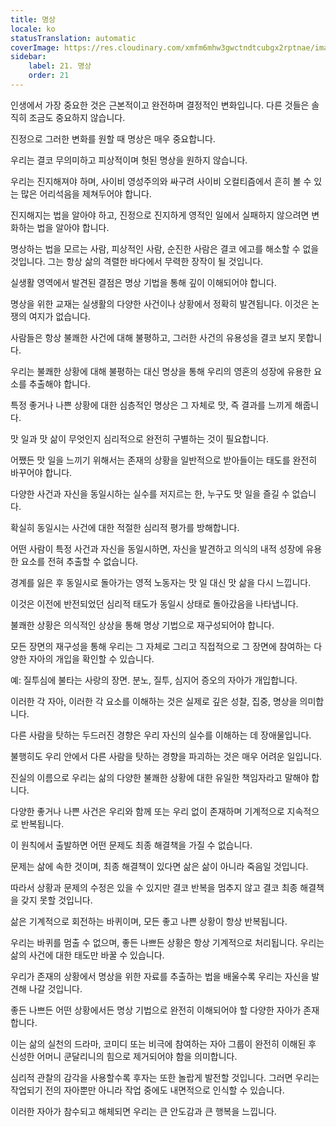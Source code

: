 ```yaml
---
title: 명상
locale: ko
statusTranslation: automatic
coverImage: https://res.cloudinary.com/xmfm6mhw3gwctndtcubgx2rptnae/image/upload/v1741354419/small_cover_la_gran_rebelion_28716e29d2.webp
sidebar:
    label: 21. 명상
    order: 21
---
```

인생에서 가장 중요한 것은 근본적이고 완전하며 결정적인 변화입니다. 다른 것들은 솔직히 조금도 중요하지 않습니다.

진정으로 그러한 변화를 원할 때 명상은 매우 중요합니다.

우리는 결코 무의미하고 피상적이며 헛된 명상을 원하지 않습니다.

우리는 진지해져야 하며, 사이비 영성주의와 싸구려 사이비 오컬티즘에서 흔히 볼 수 있는 많은 어리석음을 제쳐두어야 합니다.

진지해지는 법을 알아야 하고, 진정으로 진지하게 영적인 일에서 실패하지 않으려면 변화하는 법을 알아야 합니다.

명상하는 법을 모르는 사람, 피상적인 사람, 순진한 사람은 결코 에고를 해소할 수 없을 것입니다. 그는 항상 삶의 격렬한 바다에서 무력한 장작이 될 것입니다.

실생활 영역에서 발견된 결점은 명상 기법을 통해 깊이 이해되어야 합니다.

명상을 위한 교재는 실생활의 다양한 사건이나 상황에서 정확히 발견됩니다. 이것은 논쟁의 여지가 없습니다.

사람들은 항상 불쾌한 사건에 대해 불평하고, 그러한 사건의 유용성을 결코 보지 못합니다.

우리는 불쾌한 상황에 대해 불평하는 대신 명상을 통해 우리의 영혼의 성장에 유용한 요소를 추출해야 합니다.

특정 좋거나 나쁜 상황에 대한 심층적인 명상은 그 자체로 맛, 즉 결과를 느끼게 해줍니다.

맛 일과 맛 삶이 무엇인지 심리적으로 완전히 구별하는 것이 필요합니다.

어쨌든 맛 일을 느끼기 위해서는 존재의 상황을 일반적으로 받아들이는 태도를 완전히 바꾸어야 합니다.

다양한 사건과 자신을 동일시하는 실수를 저지르는 한, 누구도 맛 일을 즐길 수 없습니다.

확실히 동일시는 사건에 대한 적절한 심리적 평가를 방해합니다.

어떤 사람이 특정 사건과 자신을 동일시하면, 자신을 발견하고 의식의 내적 성장에 유용한 요소를 전혀 추출할 수 없습니다.

경계를 잃은 후 동일시로 돌아가는 영적 노동자는 맛 일 대신 맛 삶을 다시 느낍니다.

이것은 이전에 반전되었던 심리적 태도가 동일시 상태로 돌아갔음을 나타냅니다.

불쾌한 상황은 의식적인 상상을 통해 명상 기법으로 재구성되어야 합니다.

모든 장면의 재구성을 통해 우리는 그 자체로 그리고 직접적으로 그 장면에 참여하는 다양한 자아의 개입을 확인할 수 있습니다.

예: 질투심에 불타는 사랑의 장면. 분노, 질투, 심지어 증오의 자아가 개입합니다.

이러한 각 자아, 이러한 각 요소를 이해하는 것은 실제로 깊은 성찰, 집중, 명상을 의미합니다.

다른 사람을 탓하는 두드러진 경향은 우리 자신의 실수를 이해하는 데 장애물입니다.

불행히도 우리 안에서 다른 사람을 탓하는 경향을 파괴하는 것은 매우 어려운 일입니다.

진실의 이름으로 우리는 삶의 다양한 불쾌한 상황에 대한 유일한 책임자라고 말해야 합니다.

다양한 좋거나 나쁜 사건은 우리와 함께 또는 우리 없이 존재하며 기계적으로 지속적으로 반복됩니다.

이 원칙에서 출발하면 어떤 문제도 최종 해결책을 가질 수 없습니다.

문제는 삶에 속한 것이며, 최종 해결책이 있다면 삶은 삶이 아니라 죽음일 것입니다.

따라서 상황과 문제의 수정은 있을 수 있지만 결코 반복을 멈추지 않고 결코 최종 해결책을 갖지 못할 것입니다.

삶은 기계적으로 회전하는 바퀴이며, 모든 좋고 나쁜 상황이 항상 반복됩니다.

우리는 바퀴를 멈출 수 없으며, 좋든 나쁘든 상황은 항상 기계적으로 처리됩니다. 우리는 삶의 사건에 대한 태도만 바꿀 수 있습니다.

우리가 존재의 상황에서 명상을 위한 자료를 추출하는 법을 배울수록 우리는 자신을 발견해 나갈 것입니다.

좋든 나쁘든 어떤 상황에서든 명상 기법으로 완전히 이해되어야 할 다양한 자아가 존재합니다.

이는 삶의 실천의 드라마, 코미디 또는 비극에 참여하는 자아 그룹이 완전히 이해된 후 신성한 어머니 쿤달리니의 힘으로 제거되어야 함을 의미합니다.

심리적 관찰의 감각을 사용할수록 후자는 또한 놀랍게 발전할 것입니다. 그러면 우리는 작업되기 전의 자아뿐만 아니라 작업 중에도 내면적으로 인식할 수 있습니다.

이러한 자아가 참수되고 해체되면 우리는 큰 안도감과 큰 행복을 느낍니다.

